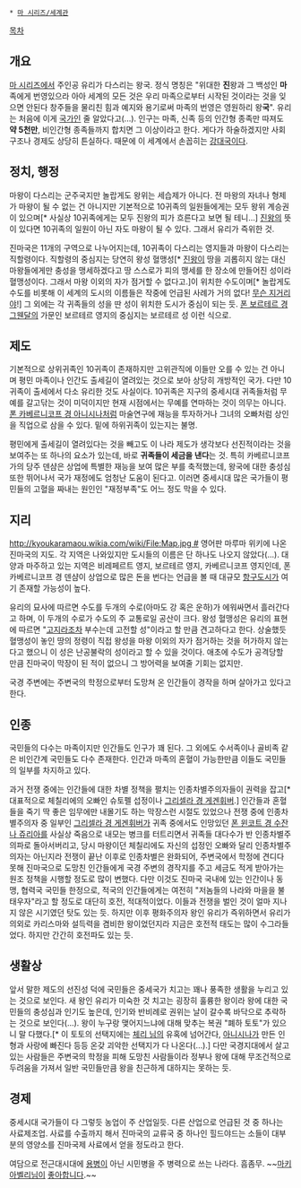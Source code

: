  * [[마 시리즈/세계관]]

[[목차]]

== 개요 ==
[[마 시리즈]]에서 주인공 유리가 다스리는 왕국. 정식 명칭은 "위대한 '''진'''왕과 그 백성인 '''마'''족에게 번영있으라 아아 세계의 모든 것은 우리 마족으로부터 시작된 것이라는 것을 잊으면 안된다 창주들을 물리친 힘과 예지와 용기로써 마족의 번영은 영원하리 왕'''국'''". 유리는 처음에 이게 [[국가(노래)|국가]]인 줄 알았다고(...). 인구는 마족, 신족 등의 인간형 종족만 따져도 '''약 5천만''', 비인간형 종족들까지 합치면 그 이상이라고 한다. 게다가 하술하겠지만 사회 구조나 경제도 상당히 튼실하다. 때문에 이 세계에서 손꼽히는 [[강대국]]이다.

== 정치, 행정 ==
마왕이 다스리는 군주국지만 놀랍게도 왕위는 세습제가 아니다. 전 마왕의 자녀나 형제가 마왕이 될 수 없는 건 아니지만 기본적으로 10귀족의 일원들에게는 모두 왕위 계승권이 있으며[* 사실상 10귀족에게는 모두 진왕의 피가 흐른다고 보면 될 테니...] [[진왕]]의 뜻이 있다면 10귀족의 일원이 아닌 자도 마왕이 될 수 있다. 그래서 유리가 즉위한 것.

진마국은 11개의 구역으로 나누어지는데, 10귀족이 다스리는 영지들과 마왕이 다스리는 직할령이다. 직할령의 중심지는 당연히 왕성 혈맹성[* [[진왕]]이 땅을 괴롭히지 않는 대신 마왕들에게만 충성을 맹세하겠다고 땅 스스로가 피의 맹세를 한 장소에 만들어진 성이라 혈맹성이다. 그래서 마왕 이외의 자가 점거할 수 없다고.]이 위치한 수도이며[* 놀랍게도 수도를 비롯해 이 세계의 도시의 이름들은 작중에 언급된 사례가 거의 없다! [[무슨 지거리야]]!] 그 외에는 각 귀족들의 성을 딴 성이 위치한 도시가 중심이 되는 듯. [[폰 보르테르 경 그웬달]]의 가문인 보르테르 영지의 중심지는 보르테르 성 이런 식으로.

== 제도 ==
기본적으로 상위귀족인 10귀족이 존재하지만 고위관직에 이들만 오를 수 있는 건 아니며 평민 마족이나 인간도 출세길이 열려있는 것으로 보아 상당히 개방적인 국가. 다만 10귀족이 출세에서 다소 유리한 것도 사실이다. 10귀족은 지구의 중세시대 귀족들처럼 무예를 갈고닦는 것이 미덕이지만 현재 시점에서는 무예를 연마하는 것이 의무는 아니다. [[폰 카베르니코프 경 아니시나]]처럼 마술연구에 재능을 투자하거나 그녀의 오빠처럼 상인을 직업으로 삼을 수 있다. 밑에 하위귀족이 있는지는 불명.

평민에게 출세길이 열려있다는 것을 빼고도 이 나라 제도가 생각보다 선진적이라는 것을 보여주는 또 하나의 요소가 있는데, 바로 '''귀족들이 세금을 낸다'''는 것. 특히 카베르니코프가의 당주 덴샴은 상업에 특별한 재능을 보여 많은 부를 축적했는데, 왕국에 대한 충성심 또한 뛰어나서 국가 재정에도 엄청난 도움이 된다고. 이러면 중세시대 많은 국가들이 평민들의 고혈을 짜내는 원인인 "재정부족"도 어느 정도 막을 수 있다.

== 지리 ==
[[http://kyoukaramaou.wikia.com/wiki/File:Map.jpg #]] 영어판 마루마 위키에 나온 진마국의 지도. 각 지역은 나와있지만 도시들의 이름은 단 하나도 나오지 않았다(...). 대양과 마주하고 있는 지역은 비레페르트 영지, 보르테르 영지, 카베르니코프 영지인데, 폰 카베르니코프 경 덴샴이 상업으로 많은 돈을 번다는 언급을 볼 때 대규모 [[항구도시]]가 여기 존재할 가능성이 높다. 

유리의 묘사에 따르면 수도를 두개의 수로(아마도 강 혹은 운하)가 에워싸면서 흘러간다고 하며, 이 두개의 수로가 수도의 주 교통로일 공산이 크다. 왕성 혈맹성은 유리의 표현에 따르면 "[[고지라]]조차 부수는데 고전할 성"이라고 할 만큼 견고하다고 한다. 상술했듯 혈맹성이 놓인 땅의 정령이 직접 왕성을 마왕 이외의 자가 점거하는 것을 허가하지 않는다고 했으니 이 성은 난공불락의 성이라고 할 수 있을 것이다. 애초에 수도가 공격당할 만큼 진마국이 막장이 된 적이 없으니 그 방어력을 보여줄 기회는 없지만.

국경 주변에는 주변국의 학정으로부터 도망쳐 온 인간들이 경작을 하며 살아가고 있다고 한다.

== 인종 ==
국민들의 다수는 마족이지만 인간들도 인구가 꽤 된다. 그 외에도 수서족이나 골비족 같은 비인간계 국민들도 다수 존재한다. 인간과 마족의 혼혈이 가능한만큼 이들도 국민들의 일부를 차지하고 있다.

과거 전쟁 중에는 인간들에 대한 차별 정책을 펼치는 인종차별주의자들이 권력을 잡고[* 대표적으로 체칠리에의 오빠인 슈토펠 섭정이나 [[그리셀라 경 게겐휘버]].] 인간들과 혼혈들을 죽기 딱 좋은 임무에만 내몰기도 하는 막장스런 시절도 있었으나 전쟁 중에 인종차별주의자 중 일부인 [[그리셀라 경 게겐휘버]]가 귀족 중에서도 인망있던 [[폰 윈코트 경 수잔나 쥬리아]]를 사실상 죽음으로 내모는 병크를 터트리면서 귀족들 대다수가 반 인종차별주의파로 돌아서버리고, 당시 마왕이던 체칠리에도 자신의 섭정인 오빠와 달리 인종차별주의자는 아닌지라 전쟁이 끝난 이후로 인종차별은 완화되어, 주변국에서 학정에 견디다 못해 진마국으로 도망친 인간들에게 국경 주변의 경작지를 주고 세금도 적게 받아가는 원조 정책을 시행할 정도로 많이 변했다. 다만 이것도 진마국 국내에 있는 인간이나 동맹, 협력국 국민들 한정으로, 적국의 인간들에게는 여전히 "저놈들의 나라와 마을을 불태우자"라고 할 정도로 대단히 호전, 적대적이었다. 이들과 전쟁을 벌인 것이 얼마 지나지 않은 시기였던 탓도 있는 듯. 하지만 이후 평화주의자 왕인 유리가 즉위하면서 유리가 의외로 카리스마와 설득력을 겸비한 왕이었던지라 지금은 호전적 태도는 많이 수그라들었다. 하지만 간간히 호전파도 있는 듯.

== 생활상 ==
앞서 말한 제도의 선진성 덕에 국민들은 중세국가 치고는 꽤나 풍족한 생활을 누리고 있는 것으로 보인다. 새 왕인 유리가 미숙한 것 치고는 굉장히 훌륭한 왕이라 왕에 대한 국민들의 충성심과 인기도 높은데, 인기와 반비례로 권위는 날이 갈수록 바닥으로 추락하는 것으로 보인다(...). 왕이 누구랑 맺어지느냐에 대해 맞추는 복권 "폐하 토토"가 있으니 말 다했다.[* 이 토토의 선택지에는 [[폰 슈피츠베그 경 체칠리에|체리 님]]의 유혹에 넘어간다, [[폰 카베르니코프 경 아니시나|아니시나]]가 만든 인형과 사랑에 빠진다 등등 온갖 괴악한 선택지가 다 나온다(...).] 다만 국경지대에서 살고 있는 사람들은 주변국의 학정을 피해 도망친 사람들이라 정부나 왕에 대해 무조건적으로 두려움을 가져서 일반 국민들만큼 왕을 친근하게 대하지는 못하는 듯.

== 경제 ==
중세시대 국가들이 다 그렇듯 농업이 주 산업일듯. 다른 산업으로 언급된 것 중 하나는 사료제조업. 사료를 수출까지 해서 진마국의 교류국 중 하나인 힐드야드는 소들이 대부분의 영양소를 진마국제 사료에서 얻을 정도라고 한다.
 
여담으로 전근대시대에 [[용병]]이 아닌 시민병을 주 병력으로 쓰는 나라다. 흠좀무. ~~[[니콜로 마키아벨리|마키아벨리]]님이 [[페이스북|좋아합니다]].~~
